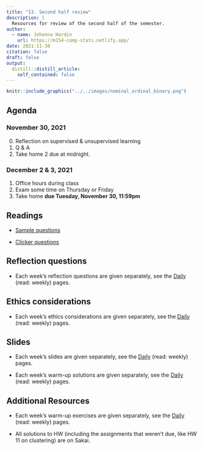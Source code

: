 ```yaml
---
title: "13. Second half review"
description: |
  Resources for review of the second half of the semester.
author:
  - name: Johanna Hardin
    url: https://m154-comp-stats.netlify.app/  
date: 2021-11-30
citation: false
draft: false
output:
  distill::distill_article:
    self_contained: false
---
```



```r
knitr::include_graphics("../../images/nominal_ordinal_binary.png")
```



## Agenda <i class="fas fa-calendar-alt" target="_blank"></i>

### November 30, 2021

0. Reflection on supervised & unsupervised learning
1. Q & A
2. Take home 2 due at midnight.


### December 2 & 3, 2021

1. Office hours during class
2. Exam some time on Thursday or Friday
3. Take home **due Tuesday, November 30, 11:59pm**


## Readings <i class="fas fa-book-open"></i> 

* <a href = "https://m154-comp-stats.netlify.app/slides/Math154_SampleQ2_f21.pdf" target = "_blank">Sample questions</a>

* <a href = "https://m154-comp-stats.netlify.app/slides/iClickMath154_f21_to_post.docx" target = "_blank">Clicker questions</a>

## Reflection questions <i class="fas fa-lightbulb"></i>

* Each week's reflection questions are given separately, see the <a href = "https://m154-comp-stats.netlify.app/daily.html" target="_blank">Daily</a> (read: weekly) pages.


## Ethics considerations <i class="fas fa-balance-scale"></i> 

* Each week's ethics considerations are given separately, see the <a href = "https://m154-comp-stats.netlify.app/daily.html" target="_blank">Daily</a> (read: weekly) pages.

## Slides <i class="fas fa-desktop"></i> 

* Each week's slides are given separately, see the <a href = "https://m154-comp-stats.netlify.app/daily.html" target="_blank">Daily</a> (read: weekly) pages.


* Each week's warm-up solutions are given separately, see the <a href = "https://m154-comp-stats.netlify.app/daily.html" target="_blank">Daily</a> (read: weekly) pages.

## Additional Resources <i class="fas fa-laptop"></i> 

* Each week's warm-up exercises are given separately, see the <a href = "https://m154-comp-stats.netlify.app/daily.html" target="_blank">Daily</a> (read: weekly) pages.

* All solutions to HW (including the assignments that weren't due, like HW 11 on clustering) are on Sakai.


